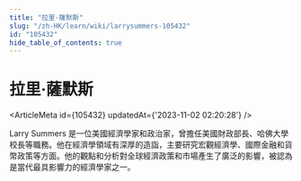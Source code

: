 ```yaml
---
title: "拉里·薩默斯"
slug: "/zh-HK/learn/wiki/larrysummers-105432"
id: "105432"
hide_table_of_contents: true
---
```



<Breadcrumbs current="拉里·薩默斯" />

# 拉里·薩默斯

<ArticleMeta id={105432} updatedAt={'2023-11-02 02:20:28'} />
<div className='border-solid border-b border-t-0 my-4 border-[var(--ifm-color-gray-300)]' />

Larry Summers 是一位美國經濟學家和政治家，曾擔任美國財政部長、哈佛大學校長等職務。他在經濟學領域有深厚的造詣，主要研究宏觀經濟學、國際金融和貨幣政策等方面。他的觀點和分析對全球經濟政策和市場產生了廣泛的影響，被認為是當代最具影響力的經濟學家之一。
